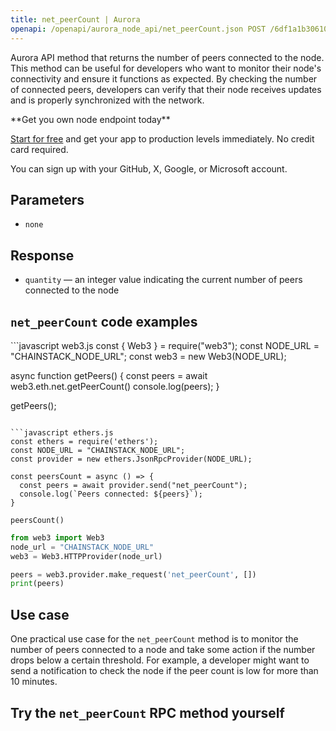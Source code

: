 ---
title: net_peerCount | Aurora
openapi: /openapi/aurora_node_api/net_peerCount.json POST /6df1a1b3061097e66349993a96b8e535
---

Aurora API method that returns the number of peers connected to the node. This method can be useful for developers who want to monitor their node's connectivity and ensure it functions as expected. By checking the number of connected peers, developers can verify that their node receives updates and is properly synchronized with the network.

<Check>
**Get you own node endpoint today**

[Start for free](https://console.chainstack.com/) and get your app to production levels immediately. No credit card required.

You can sign up with your GitHub, X, Google, or Microsoft account.
</Check>


## Parameters

* `none`

## Response

* `quantity` — an integer value indicating the current number of peers connected to the node

## `net_peerCount` code examples

<CodeGroup>
```javascript web3.js
const { Web3 } = require("web3");
const NODE_URL = "CHAINSTACK_NODE_URL";
const web3 = new Web3(NODE_URL);

async function getPeers() {
  const peers = await web3.eth.net.getPeerCount()
  console.log(peers);
}

getPeers();
```

```javascript ethers.js
const ethers = require('ethers');
const NODE_URL = "CHAINSTACK_NODE_URL";
const provider = new ethers.JsonRpcProvider(NODE_URL);

const peersCount = async () => {
  const peers = await provider.send("net_peerCount");
  console.log(`Peers connected: ${peers}`);
}

peersCount()
```

```python web3.py
from web3 import Web3  
node_url = "CHAINSTACK_NODE_URL"
web3 = Web3.HTTPProvider(node_url)

peers = web3.provider.make_request('net_peerCount', [])
print(peers)
```
</CodeGroup>


## Use case

One practical use case for the `net_peerCount` method is to monitor the number of peers connected to a node and take some action if the number drops below a certain threshold. For example, a developer might want to send a notification to check the node if the peer count is low for more than 10 minutes.

## Try the `net_peerCount` RPC method yourself